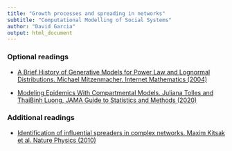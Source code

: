 ```yaml
---
title: "Growth processes and spreading in networks"
subtitle: "Computational Modelling of Social Systems"
author: "David Garcia"
output: html_document
---
```


### Optional readings

- [A Brief History of Generative Models for Power Law and Lognormal Distributions. Michael Mitzenmacher. Internet Mathematics (2004)](https://www.eecs.harvard.edu/~michaelm/postscripts/im2004a.pdf)

- [Modeling Epidemics With Compartmental Models. Juliana Tolles and ThaiBinh Luong, JAMA Guide to Statistics and Methods (2020)](https://jamanetwork.com/journals/jama/fullarticle/2766672)


### Additional readings

- [Identification of influential spreaders in complex networks. Maxim Kitsak et al. Nature Physics (2010)](https://www.nature.com/articles/nphys1746)
